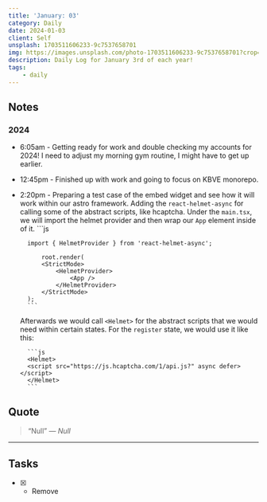 ```yaml
---
title: 'January: 03'
category: Daily
date: 2024-01-03
client: Self
unsplash: 1703511606233-9c7537658701
img: https://images.unsplash.com/photo-1703511606233-9c7537658701?crop=entropy&cs=srgb&fm=jpg&ixid=MnwzNjM5Nzd8MHwxfHJhbmRvbXx8fHx8fHx8fDE2ODE3NDg2ODY&ixlib=rb-4.0.3&q=85
description: Daily Log for January 3rd of each year!
tags:
    - daily
---
```

## Notes

### 2024

- 6:05am - Getting ready for work and double checking my accounts for 2024!
    I need to adjust my morning gym routine, I might have to get up earlier.

- 12:45pm - Finished up with work and going to focus on KBVE monorepo.

- 2:20pm - Preparing a test case of the embed widget and see how it will work within our astro framework.
    Adding the `react-helmet-async` for calling some of the abstract scripts, like hcaptcha.
    Under the `main.tsx`, we will import the helmet provider and then wrap our `App` element inside of it.
        ```js

        import { HelmetProvider } from 'react-helmet-async';

            root.render(
            <StrictMode>
                <HelmetProvider>
                    <App />
                </HelmetProvider>
            </StrictMode>
        );
        ```
    Afterwards we would call `<Helmet>` for the abstract scripts that we would need within certain states.
    For the `register` state, we would use it like this:

        ```js
        <Helmet>        
        <script src="https://js.hcaptcha.com/1/api.js?" async defer></script>
        </Helmet>
        ```

## Quote

>  “Null” 
>  — <cite>Null</cite>

---

## Tasks

- [X] - Remove
